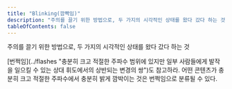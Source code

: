 ```yaml
---
title: "Blinking(깜빡임)"
description: "주의를 끌기 위한 방법으로, 두 가지의 시각적인 상태를 왔다 갔다 하는 것"
tableOfContents: false
---
```


주의를 끌기 위한 방법으로, 두 가지의 시각적인 상태를 왔다 갔다 하는 것

<Aside title="참고">
[번쩍임](../flashes "충분히 크고 적절한 주파수 범위에 있지만 일부 사람들에게 발작을 일으킬 수 있는 상대 휘도에서의 상반되는 변경의 쌍")도 참고하라. 어떤 콘텐츠가 충분히 크고 적절한 주파수에서 충분히 밝게 깜박이는 것은 번쩍임으로 분류될 수 있다.
</Aside>
